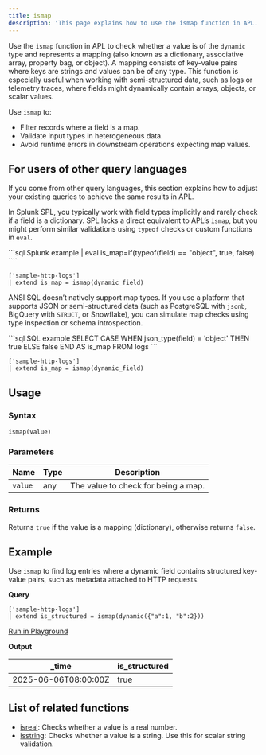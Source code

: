 ```yaml
---
title: ismap
description: 'This page explains how to use the ismap function in APL.'
---
```


Use the `ismap` function in APL to check whether a value is of the `dynamic` type and represents a mapping (also known as a dictionary, associative array, property bag, or object). A mapping consists of key-value pairs where keys are strings and values can be of any type. This function is especially useful when working with semi-structured data, such as logs or telemetry traces, where fields might dynamically contain arrays, objects, or scalar values.

Use `ismap` to:

- Filter records where a field is a map.
- Validate input types in heterogeneous data.
- Avoid runtime errors in downstream operations expecting map values.

## For users of other query languages

If you come from other query languages, this section explains how to adjust your existing queries to achieve the same results in APL.

<AccordionGroup>
<Accordion title="Splunk SPL users">

In Splunk SPL, you typically work with field types implicitly and rarely check if a field is a dictionary. SPL lacks a direct equivalent to APL’s `ismap`, but you might perform similar validations using `typeof` checks or custom functions in `eval`.

<CodeGroup>
```sql Splunk example
| eval is_map=if(typeof(field) == "object", true, false)
````

```kusto APL equivalent
['sample-http-logs']
| extend is_map = ismap(dynamic_field)
```

</CodeGroup>

</Accordion>
<Accordion title="ANSI SQL users">

ANSI SQL doesn’t natively support map types. If you use a platform that supports JSON or semi-structured data (such as PostgreSQL with `jsonb`, BigQuery with `STRUCT`, or Snowflake), you can simulate map checks using type inspection or schema introspection.

<CodeGroup>
```sql SQL example
SELECT
  CASE
    WHEN json_type(field) = 'object' THEN true
    ELSE false
  END AS is_map
FROM logs
```

```kusto APL equivalent
['sample-http-logs']
| extend is_map = ismap(dynamic_field)
```

</CodeGroup>

</Accordion>
</AccordionGroup>

## Usage

### Syntax

```kusto
ismap(value)
```

### Parameters

| Name    | Type      | Description                         |
| ------- | --------- | ----------------------------------- |
| `value` | any | The value to check for being a map. |

### Returns

Returns `true` if the value is a mapping (dictionary), otherwise returns `false`.

## Example

Use `ismap` to find log entries where a dynamic field contains structured key-value pairs, such as metadata attached to HTTP requests.

**Query**

```kusto
['sample-http-logs']
| extend is_structured = ismap(dynamic({"a":1, "b":2}))
```

[Run in Playground](https://play.axiom.co/axiom-play-qf1k/query?initForm=%7B%22apl%22%3A%22%5B'sample-http-logs'%5D%20%7C%20extend%20is_structured%20%3D%20ismap(dynamic(%7B'a'%3A1%2C%20'b'%3A2%7D))%22%7D)

**Output**

| _time               | is_structured |
| -------------------- | -------------- |
| 2025-06-06T08:00:00Z | true           |

## List of related functions

- [isreal](/apl/scalar-functions/type-functions/ismap): Checks whether a value is a real number.
- [isstring](/apl/scalar-functions/type-functions/isstring): Checks whether a value is a string. Use this for scalar string validation.

